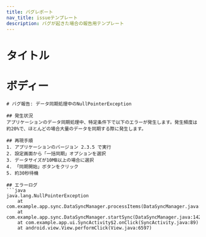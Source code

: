 ```yaml
---
title: バグレポート
nav_title: issueテンプレート
description: バグが起きた場合の報告用テンプレート
---
```


# タイトル
[バグ名]: [簡単な説明]

# ボディー
```
# バグ報告: データ同期処理中のNullPointerException

## 発生状況
アプリケーションのデータ同期処理中、特定条件下で以下のエラーが発生します。発生頻度は約20%で、ほとんどの場合大量のデータを同期する際に発生します。

## 再現手順
1. アプリケーションのバージョン 2.3.5 で実行
2. 設定画面から「一括同期」オプションを選択
3. データサイズが10MB以上の場合に選択
4. 「同期開始」ボタンをクリック
5. 約30秒待機

## エラーログ
```java
java.lang.NullPointerException
    at com.example.app.sync.DataSyncManager.processItems(DataSyncManager.java:237)
    at com.example.app.sync.DataSyncManager.startSync(DataSyncManager.java:142)
    at com.example.app.ui.SyncActivity$2.onClick(SyncActivity.java:89)
    at android.view.View.performClick(View.java:6597)
```